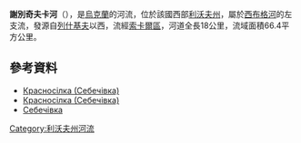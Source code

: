 '''謝別奇夫卡河'''（{{lang-uk|Себечівка}}），是[[烏克蘭|烏克蘭]]的河流，位於該國西部[[利沃夫州|利沃夫州]]，屬於[[西布格河|西布格河]]的左支流，發源自[[列什基夫|列什基夫]]以西，流經[[索卡爾區|索卡爾區]]，河道全長18公里，流域面積66.4平方公里。

==參考資料==
* [http://zbbuvr.lutsk.ua/node/83 Красносілка (Себечівка)]{{Dead link|date=2019年11月 |bot=InternetArchiveBot |fix-attempted=yes }}
* [https://web.archive.org/web/20160507023058/http://oblwodgosp.gov.ua/richki Красносілка (Себечівка)]
* [http://golossokal.com.ua/cikavo/reka-boratin-sokalshhine-nuzhdaetsya-oxrane.html Себечівка]

{{DEFAULTSORT:Себечівка}}
[[Category:利沃夫州河流|Category:利沃夫州河流]]


{{Ukraine-river-stub}}